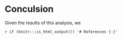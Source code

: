 # Conculsion

Given the results of this analysis, we

`r if (knitr:::is_html_output()) '# References {-}'`
